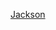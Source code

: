 {{US county navigation box
| template_name  = 傑克遜縣 (愛荷華州)
| listclass = hlist
| county         = 傑克遜縣
| state          = 愛荷華州

| map_image      = Map of Iowa highlighting Jackson County.svg
| map_caption    = 傑克遜縣在愛荷華州的位置
| map_size       = 75x75

| seat           = 馬科基塔

| title1 = [[城市]]
| body1  = 
* [[安德魯 (愛荷華州)|安德魯]]
* [[鮑德溫 (愛荷華州)|鮑德溫]]
* [[貝爾維尤 (愛荷華州)|貝爾維尤]]
* [[拉莫特 (愛荷華州)|拉莫特]]
* [[马科基塔]]‡
* [[邁爾斯 (愛荷華州)|邁爾斯]]
* [[蒙茅斯 (愛荷華州)|蒙茅斯]]
* [[普雷斯頓 (愛荷華州)|普雷斯頓]]
* [[薩比拉 (愛荷華州)|薩比拉]]
* [[圣多纳图斯 (艾奥瓦州)|聖多納圖斯]]
* [[斯普拉格维尔 (艾奥瓦州)|斯普拉格維爾]]
* [[斯普林布鲁克 (艾奥瓦州)|斯普林布魯克]]
* [[茲溫格爾 (愛荷華州)|茲溫格爾]]‡

| title2 = [[行政鎮區]]
| body2  = 
* [[貝爾維尤鎮區 (愛荷華州傑克遜縣)|貝爾維尤]]
* [[布朗登鎮區 (愛荷華州傑克遜縣)|布朗登]]
* [[巴特勒鎮區 (愛荷華州傑克遜縣)|巴特勒]]
* [[費爾菲爾德鎮區 (愛荷華州傑克遜縣)|費爾菲爾德]]
* [[法默斯克里克鎮區 (愛荷華州傑克遜縣)|法默斯克里克]]
* [[愛荷華鎮區 (愛荷華州傑克遜縣)|愛荷華]]
* [[傑克遜鎮區 (愛荷華州傑克遜縣)|傑克遜]]
* [[馬科基塔鎮區 (愛荷華州傑克遜縣)|馬科基塔]]
* [[蒙茅斯鎮區 (愛荷華州傑克遜縣)|蒙茅斯]]
* [[奧特克里克鎮區 (愛荷華州傑克遜縣)|奧特克里克]]
* [[佩里鎮區 (愛荷華州傑克遜縣)|佩里]]
* [[普雷里斯普林斯鎮區 (愛荷華州傑克遜縣)|普雷里斯普林斯]]
* [[里奇蘭鎮區 (愛荷華州傑克遜縣)|里奇蘭]]
* [[南福克鎮區 (愛荷華州傑克遜縣)|南福克]]
* [[骷髏畫鎮區 (愛荷華州傑克遜縣)|骷髏畫]]
* [[尤尼昂鎮區 (愛荷華州傑克遜縣)|尤尼昂]]
* [[范布倫鎮區 (愛荷華州傑克遜縣)|范布倫]]
* [[華盛頓鎮區 (愛荷華州傑克遜縣)|華盛頓]]

| title3 = [[非建制地區]]
| body3  = 
* [[坎頓 (愛荷華州)|坎頓]]‡
* [[卡頓維爾 (愛荷華州)|卡頓維爾]]
* [[富爾頓 (愛荷華州)|富爾頓]]
* [[加里奧溫 (愛荷華州)|加里奧溫]]
* [[綠島 (愛荷華州)|綠島]]
* [[納什維爾 (愛荷華州)|納什維爾]]
* [[奧特克里克 (愛荷華州)|奧特克里克]]
* [[南加里奧溫 (愛荷華州)|南加里奧溫]]

| title4 = 備註
| body4 = ‡該聚居地有部分隸屬其他縣份

}}<noinclude>
[[Category:艾奧瓦州縣份導航模板|Jackson]]  
[[Category:傑克遜縣 (愛荷華州)| ]]
</noinclude>